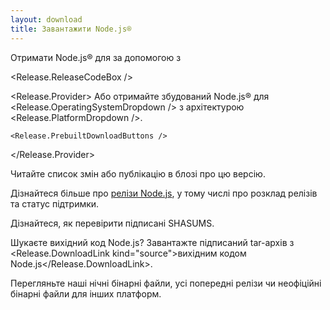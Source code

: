```yaml
---
layout: download
title: Завантажити Node.js®
---
```


<section>
  Отримати Node.js® <Release.VersionDropdown /> для <Release.OperatingSystemDropdown /> за допомогою <Release.InstallationMethodDropdown /> з <Release.PackageManagerDropdown />

  <Release.ReleaseCodeBox />

  <Release.Provider>
    Або отримайте збудований Node.js® для <Release.OperatingSystemDropdown /> з архітектурою <Release.PlatformDropdown />.

    <Release.PrebuiltDownloadButtons />
  </Release.Provider>
</section>

<section>
  Читайте <Release.ChangelogLink>список змін</Release.ChangelogLink> або <Release.BlogPostLink>публікацію в блозі</Release.BlogPostLink> про цю версію.

  Дізнайтеся більше про [релізи Node.js](/about/previous-releases), у тому числі про розклад релізів та статус підтримки.

  Дізнайтеся, як <LinkWithArrow href="https://github.com/nodejs/node#verifying-binaries">перевірити</LinkWithArrow> підписані SHASUMS.

  Шукаєте вихідний код Node.js? Завантажте підписаний tar-архів з <Release.DownloadLink kind="source">вихідним кодом Node.js</Release.DownloadLink>.

  Перегляньте наші <LinkWithArrow href="https://nodejs.org/download/nightly/">нічні</LinkWithArrow> бінарні файли,
  усі <LinkWithArrow href="https://nodejs.org/download/release/">попередні релізи</LinkWithArrow> чи
  <LinkWithArrow href="https://unofficial-builds.nodejs.org/download/">неофіційні</LinkWithArrow> бінарні файли для інших платформ.
</section>
